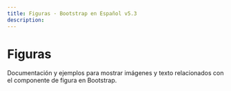```yaml
---
title: Figuras · Bootstrap en Español v5.3
description: 
---
```

# Figuras

Documentación y ejemplos para mostrar imágenes y texto relacionados con el componente de figura en Bootstrap.